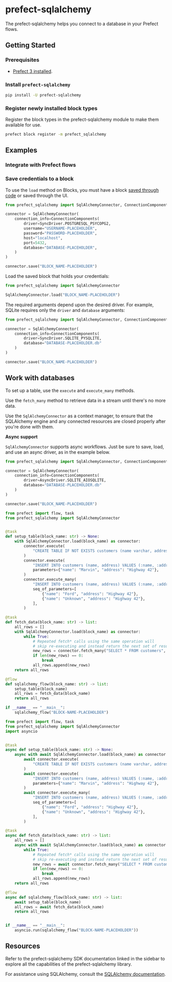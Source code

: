 # prefect-sqlalchemy

The prefect-sqlalchemy helps you connect to a database in your Prefect flows. 

## Getting Started

### Prerequisites

- [Prefect 3 installed](/3.0rc/get-started/install/).

### Install `prefect-sqlalchemy`

```bash
pip install -U prefect-sqlalchemy
```

### Register newly installed block types

Register the block types in the prefect-sqlalchemy module to make them available for use.


```bash
prefect block register -m prefect_sqlalchemy
```

## Examples

### Integrate with Prefect flows

### Save credentials to a block

To use the `load` method on Blocks, you must have a block [saved through code](https://docs.prefect.io/develop/connect-third-party/#saving-blocks) or saved through the UI.


```python
from prefect_sqlalchemy import SqlAlchemyConnector, ConnectionComponents, SyncDriver

connector = SqlAlchemyConnector(
    connection_info=ConnectionComponents(
        driver=SyncDriver.POSTGRESQL_PSYCOPG2,
        username="USERNAME-PLACEHOLDER",
        password="PASSWORD-PLACEHOLDER",
        host="localhost",
        port=5432,
        database="DATABASE-PLACEHOLDER",
    )
)

connector.save("BLOCK_NAME-PLACEHOLDER")
```

Load the saved block that holds your credentials:

```python
from prefect_sqlalchemy import SqlAlchemyConnector

SqlAlchemyConnector.load("BLOCK_NAME-PLACEHOLDER")
```

The required arguments depend upon the desired driver. For example, SQLite requires only the `driver` and `database` arguments:

```python
from prefect_sqlalchemy import SqlAlchemyConnector, ConnectionComponents, SyncDriver

connector = SqlAlchemyConnector(
    connection_info=ConnectionComponents(
        driver=SyncDriver.SQLITE_PYSQLITE,
        database="DATABASE-PLACEHOLDER.db"
    )
)

connector.save("BLOCK_NAME-PLACEHOLDER")
```

## Work with databases

To set up a table, use the `execute` and `execute_many` methods. 

Use the `fetch_many` method to retrieve data in a stream until there's no more data.

Use the `SqlAlchemyConnector` as a context manager, to ensure that the SQLAlchemy engine and any connected resources are closed properly after you're done with them.


<Note>

**Async support**

`SqlAlchemyConnector`  supports async workflows. Just be sure to save, load, and use an async driver, as in the example below.

```python
from prefect_sqlalchemy import SqlAlchemyConnector, ConnectionComponents, AsyncDriver

connector = SqlAlchemyConnector(
    connection_info=ConnectionComponents(
        driver=AsyncDriver.SQLITE_AIOSQLITE,
        database="DATABASE-PLACEHOLDER.db"
    )
)

connector.save("BLOCK_NAME-PLACEHOLDER")
```
</Note>

<Tabs>
<Tab title="Sync">

```python
from prefect import flow, task
from prefect_sqlalchemy import SqlAlchemyConnector


@task
def setup_table(block_name: str) -> None:
    with SqlAlchemyConnector.load(block_name) as connector:
        connector.execute(
            "CREATE TABLE IF NOT EXISTS customers (name varchar, address varchar);"
        )
        connector.execute(
            "INSERT INTO customers (name, address) VALUES (:name, :address);",
            parameters={"name": "Marvin", "address": "Highway 42"},
        )
        connector.execute_many(
            "INSERT INTO customers (name, address) VALUES (:name, :address);",
            seq_of_parameters=[
                {"name": "Ford", "address": "Highway 42"},
                {"name": "Unknown", "address": "Highway 42"},
            ],
        )

@task
def fetch_data(block_name: str) -> list:
    all_rows = []
    with SqlAlchemyConnector.load(block_name) as connector:
        while True:
            # Repeated fetch* calls using the same operation will
            # skip re-executing and instead return the next set of results
            new_rows = connector.fetch_many("SELECT * FROM customers", size=2)
            if len(new_rows) == 0:
                break
            all_rows.append(new_rows)
    return all_rows

@flow
def sqlalchemy_flow(block_name: str) -> list:
    setup_table(block_name)
    all_rows = fetch_data(block_name)
    return all_rows

if __name__ == "__main__":
    sqlalchemy_flow("BLOCK-NAME-PLACEHOLDER")
```

</Tab>

<Tab title="Async">

```python
from prefect import flow, task
from prefect_sqlalchemy import SqlAlchemyConnector
import asyncio


@task
async def setup_table(block_name: str) -> None:
    async with await SqlAlchemyConnector.load(block_name) as connector:
        await connector.execute(
            "CREATE TABLE IF NOT EXISTS customers (name varchar, address varchar);"
        )
        await connector.execute(
            "INSERT INTO customers (name, address) VALUES (:name, :address);",
            parameters={"name": "Marvin", "address": "Highway 42"},
        )
        await connector.execute_many(
            "INSERT INTO customers (name, address) VALUES (:name, :address);",
            seq_of_parameters=[
                {"name": "Ford", "address": "Highway 42"},
                {"name": "Unknown", "address": "Highway 42"},
            ],
        )

@task
async def fetch_data(block_name: str) -> list:
    all_rows = []
    async with await SqlAlchemyConnector.load(block_name) as connector:
        while True:
            # Repeated fetch* calls using the same operation will
            # skip re-executing and instead return the next set of results
            new_rows = await connector.fetch_many("SELECT * FROM customers", size=2)
            if len(new_rows) == 0:
                break
            all_rows.append(new_rows)
    return all_rows

@flow
async def sqlalchemy_flow(block_name: str) -> list:
    await setup_table(block_name)
    all_rows = await fetch_data(block_name)
    return all_rows


if __name__ == "__main__":
    asyncio.run(sqlalchemy_flow("BLOCK-NAME-PLACEHOLDER"))
```

</Tab>
</Tabs>


## Resources

Refer to the prefect-sqlalchemy SDK documentation linked in the sidebar to explore all the capabilities of the prefect-sqlalchemy library.

For assistance using SQLAlchemy, consult the [SQLAlchemy documentation](https://www.sqlalchemy.org/).
